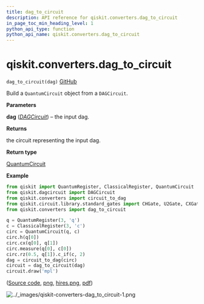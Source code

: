 ```yaml
---
title: dag_to_circuit
description: API reference for qiskit.converters.dag_to_circuit
in_page_toc_min_heading_level: 1
python_api_type: function
python_api_name: qiskit.converters.dag_to_circuit
---
```


# qiskit.converters.dag\_to\_circuit

<span id="qiskit.converters.dag_to_circuit" />

`dag_to_circuit(dag)` [GitHub](https://github.com/qiskit/qiskit/tree/stable/0.23/qiskit/converters/dag_to_circuit.py "view source code")

Build a `QuantumCircuit` object from a `DAGCircuit`.

**Parameters**

**dag** ([*DAGCircuit*](qiskit.dagcircuit.DAGCircuit "qiskit.dagcircuit.DAGCircuit")) – the input dag.

**Returns**

the circuit representing the input dag.

**Return type**

[QuantumCircuit](qiskit.circuit.QuantumCircuit "qiskit.circuit.QuantumCircuit")

**Example**

```python
from qiskit import QuantumRegister, ClassicalRegister, QuantumCircuit
from qiskit.dagcircuit import DAGCircuit
from qiskit.converters import circuit_to_dag
from qiskit.circuit.library.standard_gates import CHGate, U2Gate, CXGate
from qiskit.converters import dag_to_circuit

q = QuantumRegister(3, 'q')
c = ClassicalRegister(3, 'c')
circ = QuantumCircuit(q, c)
circ.h(q[0])
circ.cx(q[0], q[1])
circ.measure(q[0], c[0])
circ.rz(0.5, q[1]).c_if(c, 2)
dag = circuit_to_dag(circ)
circuit = dag_to_circuit(dag)
circuit.draw('mpl')
```

([Source code](qiskit-converters-dag_to_circuit-1.py), [png](qiskit-converters-dag_to_circuit-1.png), [hires.png](qiskit-converters-dag_to_circuit-1.hires.png), [pdf](qiskit-converters-dag_to_circuit-1.pdf))

![../\_images/qiskit-converters-dag\_to\_circuit-1.png](/images/api/qiskit/0.40/qiskit-converters-dag_to_circuit-1.png)

